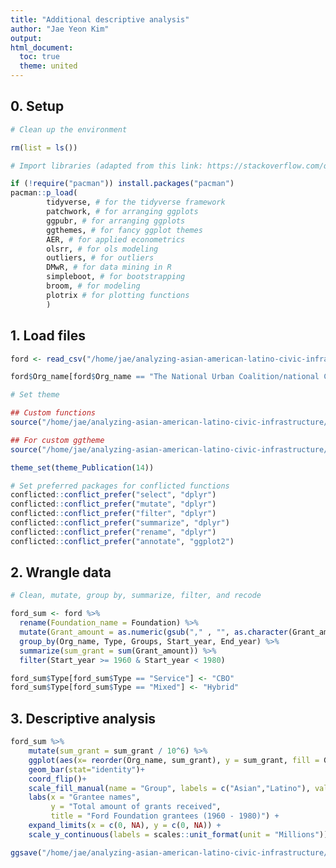 ```yaml
---
title: "Additional descriptive analysis"
author: "Jae Yeon Kim"
output:
html_document: 
  toc: true
  theme: united
---
```


## 0. Setup 

```r

# Clean up the environment

rm(list = ls())

# Import libraries (adapted from this link: https://stackoverflow.com/questions/4090169/elegant-way-to-check-for-missing-packages-and-install-them)

if (!require("pacman")) install.packages("pacman")
pacman::p_load(
        tidyverse, # for the tidyverse framework
        patchwork, # for arranging ggplots 
        ggpubr, # for arranging ggplots 
        ggthemes, # for fancy ggplot themes
        AER, # for applied econometrics
        olsrr, # for ols modeling
        outliers, # for outliers
        DMwR, # for data mining in R
        simpleboot, # for bootstrapping 
        broom, # for modeling
        plotrix # for plotting functions
        )

```

## 1. Load files

```r

ford <- read_csv("/home/jae/analyzing-asian-american-latino-civic-infrastructure/raw_data/foundation.csv")

ford$Org_name[ford$Org_name == "The National Urban Coalition/national Council Of La Raza"] <- "The National Urban Coalition/National Council of La Raza"

```


```r
# Set theme 

## Custom functions 
source("/home/jae/analyzing-asian-american-latino-civic-infrastructure/functions/misc.r")

## For custom ggtheme 
source("/home/jae/analyzing-asian-american-latino-civic-infrastructure/functions/theme_publications.r")

theme_set(theme_Publication(14))

# Set preferred packages for conflicted functions 
conflicted::conflict_prefer("select", "dplyr")
conflicted::conflict_prefer("mutate", "dplyr")
conflicted::conflict_prefer("filter", "dplyr")
conflicted::conflict_prefer("summarize", "dplyr")
conflicted::conflict_prefer("rename", "dplyr")
conflicted::conflict_prefer("annotate", "ggplot2")

```

## 2. Wrangle data

```r

# Clean, mutate, group by, summarize, filter, and recode

ford_sum <- ford %>%
  rename(Foundation_name = Foundation) %>%
  mutate(Grant_amount = as.numeric(gsub("," , "", as.character(Grant_amount)))) %>%
  group_by(Org_name, Type, Groups, Start_year, End_year) %>%
  summarize(sum_grant = sum(Grant_amount)) %>%
  filter(Start_year >= 1960 & Start_year < 1980)

ford_sum$Type[ford_sum$Type == "Service"] <- "CBO"
ford_sum$Type[ford_sum$Type == "Mixed"] <- "Hybrid"

```

## 3. Descriptive analysis

```r
         
ford_sum %>%
    mutate(sum_grant = sum_grant / 10^6) %>%
    ggplot(aes(x= reorder(Org_name, sum_grant), y = sum_grant, fill = Groups)) +
    geom_bar(stat="identity")+
    coord_flip()+
    scale_fill_manual(name = "Group", labels = c("Asian","Latino"), values=c("red","blue")) +
    labs(x = "Grantee names",
         y = "Total amount of grants received",
         title = "Ford Foundation grantees (1960 - 1980)") +
    expand_limits(x = c(0, NA), y = c(0, NA)) +
    scale_y_continuous(labels = scales::unit_format(unit = "Millions"))

ggsave("/home/jae/analyzing-asian-american-latino-civic-infrastructure/outputs/ford_sum_graph.png", width = 11)

```